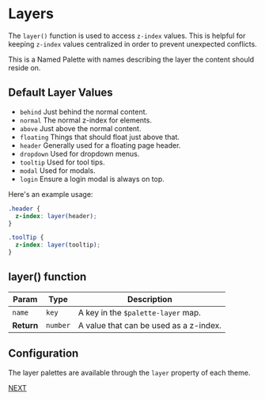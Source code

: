 
<Meta title="Measurements/Layer Palette" />

# Layers

The `layer()` function is used to access `z-index` values.
This is helpful for keeping `z-index` values centralized
in order to prevent unexpected conflicts.

This is a Named Palette with names describing the layer
the content should reside on.

## Default Layer Values

- `behind` Just behind the normal content.
- `normal` The normal z-index for elements.
- `above` Just above the normal content.
- `floating` Things that should float just above that.
- `header` Generally used for a floating page header.
- `dropdown` Used for dropdown menus.
- `tooltip` Used for tool tips.
- `modal` Used for modals.
- `login` Ensure a login modal is always on top.

Here's an example usage:

```scss
.header {
  z-index: layer(header);
}

.toolTip {
  z-index: layer(tooltip);
}
```

## layer() function

| Param | Type | Description |
| --- | --- | --- |
| `name` | `key` | A key in the `$palette-layer` map. |
| __Return__ | `number` | A value that can be used as a z-index. |

## Configuration

The layer palettes are available through the `layer`
property of each theme.

[NEXT](/?path=/docs/measurements-icon-size-palette--page)
